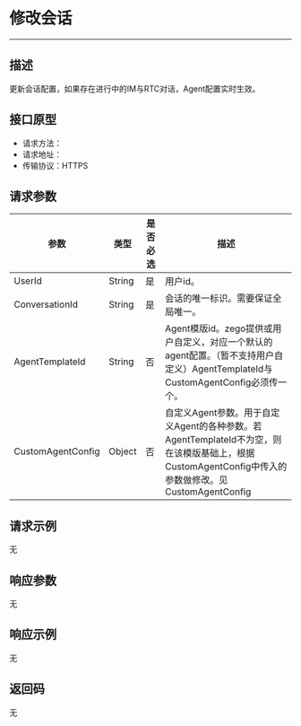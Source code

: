 # 修改会话
---

##  描述
更新会话配置，如果存在进行中的IM与RTC对话，Agent配置实时生效。

## 接口原型

- 请求方法：
- 请求地址：
- 传输协议：HTTPS

## 请求参数

| 参数               | 类型   | 是否必选 | 描述                                                                                                                                   |
|------------------|------|------|--------------------------------------------------------------------------------------------------------------------------------------|
| UserId           | String | 是    | 用户id。                                                                                                                             |
| ConversationId   | String | 是    | 会话的唯一标识。需要保证全局唯一。                                                                                                               |
| AgentTemplateId  | String | 否    | Agent模版id。zego提供或用户自定义，对应一个默认的agent配置。（暂不支持用户自定义）AgentTemplateId与CustomAgentConfig必须传一个。                                           |
| CustomAgentConfig| Object | 否    | 自定义Agent参数。用于自定义Agent的各种参数。若AgentTemplateId不为空，则在该模版基础上，根据CustomAgentConfig中传入的参数做修改。见CustomAgentConfig                  |

## 请求示例

无

## 响应参数

无

## 响应示例

无

## 返回码

无